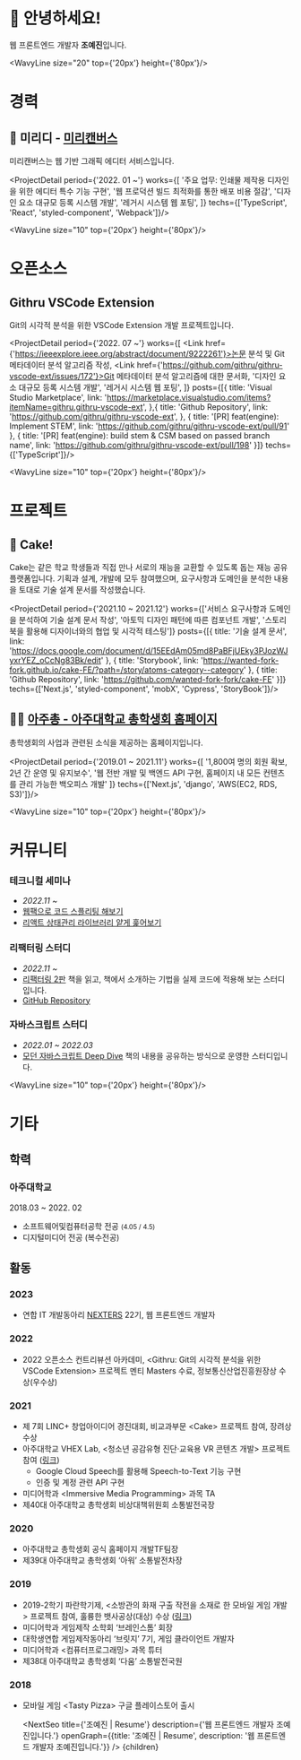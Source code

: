 
<div style={{paddingTop: '100px'}}/>

# 👋 안녕하세요!

웹 프론트엔드 개발자 **조예진**입니다.

<div style={{position: 'relative', height: '50px'}}>
    <ContactIconList/>
</div>

<WavyLine size="20" top={'20px'} height={'80px'}/>


# 경력

## 🐊 미리디 - [미리캔버스](https://www.miricanvas.com/)

미리캔버스는 웹 기반 그래픽 에디터 서비스입니다.

<ProjectDetail period={'2022. 01 ~'}
               works={[
                   '주요 업무: 인쇄물 제작용 디자인을 위한 에디터 특수 기능 구현',
                   '웹 프로덕션 빌드 최적화를 통한 배포 비용 절감',
                   '디자인 요소 대규모 등록 시스템 개발',
                   '레거시 시스템 웹 포팅',
               ]}
               techs={['TypeScript', 'React', 'styled-component', 'Webpack']}/>


<WavyLine size="10" top={'20px'} height={'80px'}/>

# 오픈소스

## Githru VSCode Extension

Git의 시각적 분석을 위한 VSCode Extension 개발 프로젝트입니다.

<ProjectDetail period={'2022. 07 ~'}
               works={[
                   <span><Link href={'https://ieeexplore.ieee.org/abstract/document/9222261'}>논문</Link> 분석 및 Git 메타데이터 분석 알고리즘 작성</span>,
                   <span><Link href={'https://github.com/githru/githru-vscode-ext/issues/172'}>Git 메타데이터 분석 알고리즘에 대한 문서화</Link></span>,
                   '디자인 요소 대규모 등록 시스템 개발',
                   '레거시 시스템 웹 포팅',
               ]}
               posts={[{
                 title: 'Visual Studio Marketplace',
                 link: 'https://marketplace.visualstudio.com/items?itemName=githru.githru-vscode-ext',
               },{
                 title: 'Github Repository',
                 link: 'https://github.com/githru/githru-vscode-ext',
               },
                   {
                   title: '[PR] feat(engine): Implement STEM',
                   link: 'https://github.com/githru/githru-vscode-ext/pull/91'
               }, {
                   title: '[PR] feat(engine): build stem & CSM based on passed branch name',
                   link: 'https://github.com/githru/githru-vscode-ext/pull/198'
               }]}
               techs={['TypeScript']}/>

<WavyLine size="10" top={'20px'} height={'80px'}/>

# 프로젝트

## 🍰 Cake!

Cake는 같은 학교 학생들과 직접 만나 서로의 재능을 교환할 수 있도록 돕는 재능 공유 플랫폼입니다. 기획과 설계, 개발에 모두 참여했으며, 요구사항과 도메인을 분석한 내용을 토대로 기술 설계 문서를 작성했습니다.

<ProjectDetail period={'2021.10 ~ 2021.12'}
               works={['서비스 요구사항과 도메인을 분석하여 기술 설계 문서 작성',
                   '아토믹 디자인 패턴에 따른 컴포넌트 개발',
                   '스토리북을 활용해 디자이너와의 협업 및 시각적 테스팅']}
               posts={[{
                   title: '기술 설계 문서',
                   link: 'https://docs.google.com/document/d/15EEdAm05md8PaBFjUEky3PJozWJyxrYEZ_oCcNg83Bk/edit'
               }, {
                   title: 'Storybook',
                   link: 'https://wanted-fork-fork.github.io/cake-FE/?path=/story/atoms-category--category'
               }, {
                   title: 'Github Repository',
                   link: 'https://github.com/wanted-fork-fork/cake-FE'
               }]}
               techs={['Next.js', 'styled-component', 'mobX', 'Cypress', 'StoryBook']}/>

<WavyLine size="5"/>

## 🧑‍🎓 [아주총 - 아주대학교 총학생회 홈페이지](https://ajouchong.com/)

총학생회의 사업과 관련된 소식을 제공하는 홈페이지입니다.

<ProjectDetail period={'2019.01 ~ 2021.11'}
               works={[
                   '1,800여 명의 회원 확보, 2년 간 운영 및 유지보수',
                   '웹 전반 개발 및 백엔드 API 구현, 홈페이지 내 모든 컨텐츠를 관리 가능한 백오피스 개발'
               ]}
               techs={['Next.js', 'django', 'AWS(EC2, RDS, S3)']}/>

<WavyLine size="10" top={'20px'} height={'80px'}/>

# **커뮤니티**

### **테크니컬 세미나**

- *2022.11 ~*
- [웹팩으로 코드 스플리팅 해보기](https://www.miricanvas.com/v/11n9rw7)
- [리액트 상태관리 라이브러리 얕게 훑어보기](https://www.miricanvas.com/v/11l7cwd)

### **리팩터링 스터디**

- *2022.11 ~*
- [리팩터링 2판](https://product.kyobobook.co.kr/detail/S000001810241) 책을 읽고, 책에서 소개하는 기법을 실제 코드에 적용해 보는 스터디입니다.
- [GitHub Repository](https://github.com/githru-study/book-refactoring)

### **자바스크립트 스터디**

- *2022.01 ~ 2022.03*
- [모던 자바스크립트 Deep Dive](https://www.aladin.co.kr/shop/wproduct.aspx?ItemId=251552545) 책의 내용을 공유하는 방식으로 운영한 스터디입니다.

<WavyLine size="10" top={'20px'} height={'80px'}/>

# 기타

## 학력

### 아주대학교

2018.03 ~ 2022. 02

- 소프트웨어및컴퓨터공학 전공 <small>(4.05 / 4.5)</small>
- 디지털미디어 전공 (복수전공)

<WavyLine size="4" />

## 활동

### 2023
- 연합 IT 개발동아리 [NEXTERS](https://teamnexters.com/about) 22기, 웹 프론트엔드 개발자

### 2022
- 2022 오픈소스 컨트리뷰션 아카데미, &#60;Githru: Git의 시각적 분석을 위한 VSCode Extension> 프로젝트 멘티 Masters 수료, 정보통신산업진흥원장상 수상(우수상)

### 2021
- 제 7회 LINC+ 창업아이디어 경진대회, 비교과부문 &#60;Cake> 프로젝트 참여, 장려상 수상
- 아주대학교 VHEX Lab, &#60;청소년 공감유형 진단·교육용 VR 콘텐츠 개발> 프로젝트 참여 ([링크](https://www.ajou.ac.kr/kr/ajou/news.do?mode=view&articleNo=111005&article.offset=0&articleLimit=12))
    - Google Cloud Speech를 활용해 Speech-to-Text 기능 구현
    - 인증 및 계정 관련 API 구현
- 미디어학과 &#60;Immersive Media Programming> 과목 TA
- 제40대 아주대학교 총학생회 비상대책위원회 소통발전국장

### 2020
- 아주대학교 총학생회 공식 홈페이지 개발TF팀장
- 제39대 아주대학교 총학생회 ‘아워’ 소통발전차장

### 2019
- 2019-2학기 파란학기제, &#60;소방관의 화재 구출 작전을 소재로 한 모바일 게임 개발> 프로젝트 참여, 훌륭한 뱃사공상(대상) 수상 ([링크](https://m.blog.naver.com/PostView.naver?isHttpsRedirect=true&blogId=greatajou&logNo=221833365858))
- 미디어학과 게임제작 소학회 ‘브레인스톰’ 회장
- 대학생연합 게임제작동아리 ‘브릿지’ 7기, 게임 클라이언트 개발자
- 미디어학과 &#60;컴퓨터프로그래밍> 과목 튜터
- 제38대 아주대학교 총학생회 ‘다움’ 소통발전국원

### 2018
- 모바일 게임 &#60;Tasty Pizza> 구글 플레이스토어 출시

    <NextSeo title={'조예진 | Resume'} description={'웹 프론트엔드 개발자 조예진입니다.'} openGraph={{title: '조예진 | Resume', description: '웹 프론트엔드 개발자 조예진입니다.'}} />
    {children}
</Article>
